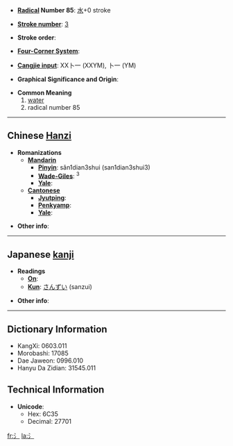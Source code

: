* '''[[Wiktionary:Chinese radical index| Radical]] Number 85''': [[Wiktionary:Chinese radical index 水|水]]+0 stroke

* '''[[Wiktionary:Chinese total strokes index|Stroke number]]''': [[Wiktionary:Chinese total strokes index 3|3]]

* '''Stroke order''': 

* '''[[Wiktionary:Chinese four corner index|Four-Corner System]]''': 

* '''[[Wiktionary:Chinese Cangjie index|Cangjie input]]''': XX卜一 (XXYM), 卜一 (YM)

* '''Graphical Significance and Origin''': 

* '''Common Meaning'''
*#[[water]]
*# radical number 85


----

== Chinese [[Hanzi]] ==

* '''Romanizations'''
** '''[[Mandarin]]'''
*** '''[[Pinyin]]''': sǎn1dian3shui (san1dian3shui3)
*** '''[[Wade-Giles]]''': <sup>3</sup>
*** '''[[Yale]]''': 
** '''[[Cantonese]]'''
*** '''[[Jyutping]]''':
*** '''[[Penkyamp]]''': 
*** '''[[Yale]]''': 

* '''Other info''': 

----

== Japanese [[kanji]] ==

* '''Readings'''
** '''[[On]]''': 
** '''[[Kun]]''': [[さんずい]] (sanzui)

* '''Other info''':  

----

== Dictionary Information ==

* KangXi: 0603.011
* Morobashi: 17085
* Dae Jaweon: 0996.010
* Hanyu Da Zidian: 31545.011

== Technical Information ==

* '''Unicode''':
** Hex: 6C35
** Decimal: 27701

[[fr:氵]]
[[la:氵]]